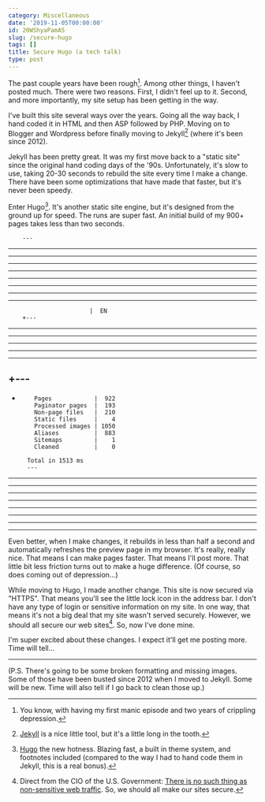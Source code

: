 ```yaml
---
category: Miscellaneous
date: '2019-11-05T00:00:00'
id: 20WShyaPamA5
slug: /secure-hugo
tags: []
title: Secure Hugo (a tech talk)
type: post
---
```


The past couple years have been rough[^1]. Among other things, I haven't posted much. There were two reasons. First, I didn't feel up to it. Second, and more importantly, my site setup has been getting in the way.

I've built this site several ways over the years. Going all the way back, I hand coded it in HTML and then ASP followed by PHP. Moving on to Blogger and Wordpress before finally moving to Jekyll[^2] \(where it's been since 2012). 

Jekyll has been pretty great. It was my first move back to a "static site" since the original hand coding days of the '90s. Unfortunately, it's slow to use, taking 20-30 seconds to rebuild the site every time I make a change. There have been some optimizations that have made that faster, but it's never been speedy. 

Enter Hugo[^3]. It's another static site engine, but it's designed from the ground up for speed. The runs are super fast. An initial build of my 900+ pages takes less than two seconds. 


        ---
---
---
---
---
---
---
---
---

                           |  EN
        +---
---
---
---
---
---
+---
---
+
          Pages            |  922
          Paginator pages  |  193
          Non-page files   |  210
          Static files     |    4
          Processed images | 1050
          Aliases          |  883
          Sitemaps         |    1
          Cleaned          |    0

        Total in 1513 ms
        ---
---
---
---
---
---
---
---
---



Even better, when I make changes, it rebuilds in less than half a second and automatically refreshes the preview page in my browser. It's really, really nice. That means I can make pages faster. That means I'll post more. That little bit less friction turns out to make a huge difference. (Of course, so does coming out of depression...)

While moving to Hugo, I made another change. This site is now secured via "HTTPS". That means you'll see the little lock icon in the address bar. I don't have any type of login or sensitive information on my site. In one way, that means it's not a big deal that my site wasn't served securely. However, we should all secure our web sites[^4]. So, now I've done mine. 

I'm super excited about these changes. I expect it'll get me posting more. Time will tell...

---


(P.S. There's going to be some broken formatting and missing images. Some of those have been busted since 2012 when I moved to Jekyll. Some will be new. Time will also tell if I go back to clean those up.)


[^1]: You know, with having my first manic episode and two years of crippling depression. 

[^2]: [Jekyll](https://jekyllrb.com) is a nice little tool, but it's a little long in the tooth.

[^3]: [Hugo](https://gohugo.io) the new hotness. Blazing fast, a built in theme system, and footnotes included (compared to the way I had to hand code them in Jekyll, this is a real bonus).

[^4]: Direct from the CIO of the U.S. Government: [There is no such thing as non-sensitive web traffic](https://https.cio.gov/everything/). So, we should all make our sites secure.